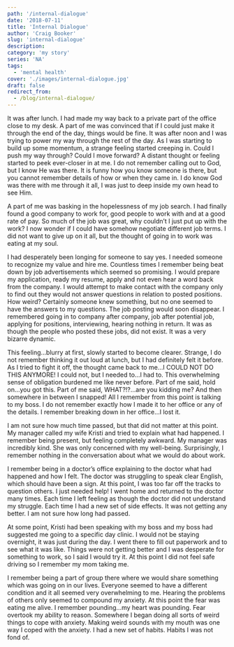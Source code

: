 ```yaml
---
path: '/internal-dialogue'
date: '2018-07-11'
title: 'Internal Dialogue'
author: 'Craig Booker'
slug: 'internal-dialogue'
description:
category: 'my story'
series: 'NA'
tags:
  - 'mental health'
cover: './images/internal-dialogue.jpg'
draft: false
redirect_from:
  - /blog/internal-dialogue/
---
```


It was after lunch. I had made my way back to a private part of the office close to my desk. A part of me was convinced that if I could just make it through the end of the day, things would be fine. It was after noon and I was trying to power my way through the rest of the day. As I was starting to build up some momentum, a strange feeling started creeping in. Could I push my way through? Could I move forward? A distant thought or feeling started to peek ever-closer in at me. I do not remember calling out to God, but I know He was there. It is funny how you know someone is there, but you cannot remember details of how or when they came in. I do know God was there with me through it all, I was just to deep inside my own head to see Him.

A part of me was basking in the hopelessness of my job search. I had finally found a good company to work for, good people to work with and at a good rate of pay. So much of the job was great, why couldn’t I just put up with the work? I now wonder if I could have somehow negotiate different job terms. I did not want to give up on it all, but the thought of going in to work was eating at my soul.

I had desperately been longing for someone to say yes. I needed someone to recognize my value and hire me. Countless times I remember being beat down by job advertisements which seemed so promising. I would prepare my application, ready my resume, apply and not even hear a word back from the company. I would attempt to make contact with the company only to find out they would not answer questions in relation to posted positions. How weird? Certainly someone knew something, but no one seemed to have the answers to my questions. The job posting would soon disappear. I remembered going in to company after company, job after potential job, applying for positions, interviewing, hearing nothing in return. It was as though the people who posted these jobs, did not exist. It was a very bizarre dynamic.

This feeling…blurry at first, slowly started to become clearer. Strange, I do not remember thinking it out loud at lunch, but I had definitely felt it before. As I tried to fight it off, the thought came back to me…I COULD NOT DO THIS ANYMORE! I could not, but I needed to…I had to. This overwhelming sense of obligation burdened me like never before. Part of me said, hold on…you got this. Part of me said, WHAT?!?…are you kidding me? And then somewhere in between I snapped! All I remember from this point is talking to my boss. I do not remember exactly how I made it to her office or any of the details. I remember breaking down in her office…I lost it.

I am not sure how much time passed, but that did not matter at this point. My manager called my wife Kristi and tried to explain what had happened. I remember being present, but feeling completely awkward. My manager was incredibly kind. She was only concerned with my well-being. Surprisingly, I remember nothing in the conversation about what we would do about work.

I remember being in a doctor’s office explaining to the doctor what had happened and how I felt. The doctor was struggling to speak clear English, which should have been a sign. At this point, I was too far off the tracks to question others. I just needed help! I went home and returned to the doctor many times. Each time I left feeling as though the doctor did not understand my struggle. Each time I had a new set of side effects. It was not getting any better. I am not sure how long had passed.

At some point, Kristi had been speaking with my boss and my boss had suggested me going to a specific day clinic. I would not be staying overnight, it was just during the day. I went there to fill out paperwork and to see what it was like. Things were not getting better and I was desperate for something to work, so I said I would try it. At this point I did not feel safe driving so I remember my mom taking me.

I remember being a part of group there where we would share something which was going on in our lives. Everyone seemed to have a different condition and it all seemed very overwhelming to me. Hearing the problems of others only seemed to compound my anxiety. At this point the fear was eating me alive. I remember pounding…my heart was pounding. Fear overtook my ability to reason. Somewhere I began doing all sorts of weird things to cope with anxiety. Making weird sounds with my mouth was one way I coped with the anxiety. I had a new set of habits. Habits I was not fond of.
